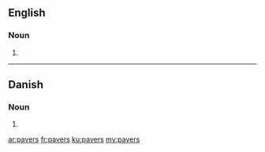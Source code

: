 ==English==

===Noun===
{{head|en|noun plural form}}

# {{plural of|paver|lang=en}}

----

==Danish==

===Noun===
{{head|da|noun form|g=c}}

# {{genitive plural indefinite of|pave|lang=da}}

[[ar:pavers]]
[[fr:pavers]]
[[ku:pavers]]
[[my:pavers]]
